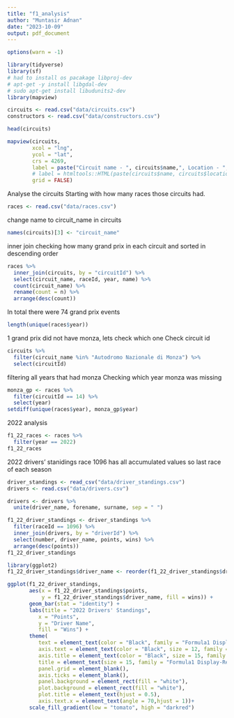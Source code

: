```yaml
---
title: "f1_analysis"
author: "Muntasir Adnan"
date: "2023-10-09"
output: pdf_document
---
```

```r
options(warn = -1)
```

```r
library(tidyverse)
library(sf)
# had to install os pacakage libproj-dev
# apt-get -y install libgdal-dev
# sudo apt-get install libudunits2-dev
library(mapview)
```

```r
circuits <- read.csv("data/circuits.csv")
constructors <- read.csv("data/constructors.csv")
```

```r
head(circuits)
```
```r
mapview(circuits, 
        xcol = "lng", 
        ycol = "lat", 
        crs = 4269, 
        label = paste("Circuit name - ", circuits$name,", Location - ", circuits$location, ", ", circuits$country, sep = ""), 
        # label = htmltools::HTML(paste(circuits$name, circuits$location, sep = '<br/>')),
        grid = FALSE)
```
Analyse the circuits
Starting with how many races those circuits had.
```r
races <- read.csv("data/races.csv")
```
change name to circuit_name in circuits
```r
names(circuits)[3] <- "circuit_name"
```
inner join
checking how many grand prix in each circuit and sorted in descending order
```r
races %>%
  inner_join(circuits, by = "circuitId") %>% 
  select(circuit_name, raceId, year, name) %>% 
  count(circuit_name) %>% 
  rename(count = n) %>%
  arrange(desc(count))
```
In total there were 74 grand prix events
```r
length(unique(races$year))
```
1 grand prix did not have monza, lets check which one
Check circuit id
```r
circuits %>% 
  filter(circuit_name %in% "Autodromo Nazionale di Monza") %>% 
  select(circuitId)
```
filtering all years that had monza
Checking which year monza was missing
```r
monza_gp <- races %>% 
  filter(circuitId == 14) %>% 
  select(year)
setdiff(unique(races$year), monza_gp$year)
```
2022 analysis
```r
f1_22_races <- races %>% 
  filter(year == 2022)
f1_22_races
```
2022 drivers' stanidings
race 1096 has all accumulated values
so last race of each season
```r
driver_standings <- read_csv("data/driver_standings.csv")
drivers <- read.csv("data/drivers.csv")

drivers <- drivers %>%
  unite(driver_name, forename, surname, sep = " ")
```
```r
f1_22_driver_standings <- driver_standings %>% 
  filter(raceId == 1096) %>% 
  inner_join(drivers, by = "driverId") %>% 
  select(number, driver_name, points, wins) %>% 
  arrange(desc(points))
f1_22_driver_standings
```
```r
library(ggplot2)
f1_22_driver_standings$driver_name <- reorder(f1_22_driver_standings$driver_name, f1_22_driver_standings$points)

ggplot(f1_22_driver_standings, 
       aes(x = f1_22_driver_standings$points, 
           y = f1_22_driver_standings$driver_name, fill = wins)) +
       geom_bar(stat = "identity") +
       labs(title = "2022 Drivers' Standings",
          x = "Points",
          y = "Driver Name",
          fill = "Wins") +
       theme(
          text = element_text(color = "Black", family = "Formula1 Display-Regular"),
          axis.text = element_text(color = "Black", size = 12, family = "Formula1 Display-Regular"),
          axis.title = element_text(color = "Black", size = 15, family = "Formula1 Display-Regular"), 
          title = element_text(size = 15, family = "Formula1 Display-Regular"),
          panel.grid = element_blank(),
          axis.ticks = element_blank(),
          panel.background = element_rect(fill = "white"),
          plot.background = element_rect(fill = "white"),
          plot.title = element_text(hjust = 0.5),
          axis.text.x = element_text(angle = 70,hjust = 1))+
       scale_fill_gradient(low = "tomato", high = "darkred")

```